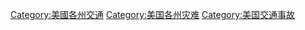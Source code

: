 [[Category:美國各州交通|Category:美國各州交通]]
[[Category:美国各州灾难|Category:美国各州灾难]]
[[Category:美国交通事故|Category:美国交通事故]]